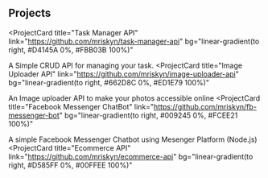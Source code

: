## Projects

<ProjectCard
  title="Task Manager API"
  link="https://github.com/mriskyn/task-manager-api"
  bg="linear-gradient(to right, #D4145A 0%, #FBB03B 100%)"
>
  A Simple CRUD API for managing your task.
</ProjectCard>
<ProjectCard
  title="Image Uploader API"
  link="https://github.com/mriskyn/image-uploader-api"
  bg="linear-gradient(to right, #662D8C 0%, #ED1E79 100%)"
>
  An Image uploader API to make your photos accessible online
</ProjectCard>
<ProjectCard
  title="Facebook Messenger ChatBot"
  link="https://github.com/mriskyn/fb-messenger-bot"
  bg="linear-gradient(to right, #009245 0%, #FCEE21 100%)"
>
  A simple Facebook Messenger Chatbot using Mesenger Platform (Node.js)
</ProjectCard>
<ProjectCard
  title="Ecommerce API"
  link="https://github.com/mriskyn/ecommerce-api"
  bg="linear-gradient(to right, #D585FF 0%, #00FFEE 100%)"
>
  
</ProjectCard>
